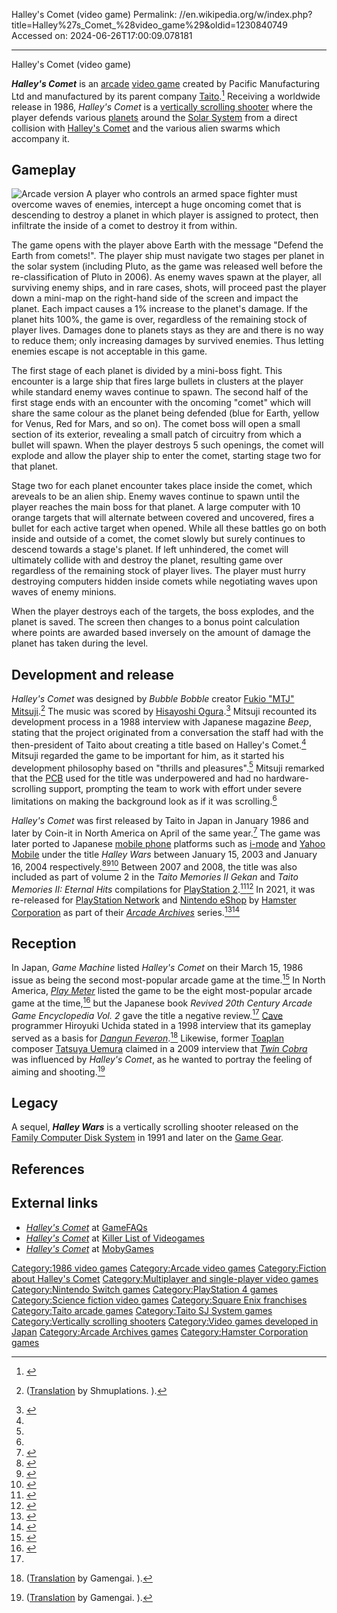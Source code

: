 Halley's Comet (video game)
Permalink: //en.wikipedia.org/w/index.php?title=Halley%27s_Comet_%28video_game%29&oldid=1230840749
Accessed on: 2024-06-26T17:00:09.078181



------
Halley's Comet (video game)
{{short description|1986 arcade video game}}
{{Infobox video game
|title         = Halley's Comet
|image         = Halley's Comet instruction card.jpg
|developer     = [[Taito]]
|publisher     = {{vgrelease|JP|Taito|NA|Coin-it}}
|designer      = [[Fukio Mitsuji]]
|composer      = [[Hisayoshi Ogura]]
|series        = ''Halley''
|platforms     = [[Arcade game|Arcade]], [[i-mode]], [[Yahoo Mobile]]
|released      = {{vgrelease|JP|January [[1986 in video gaming|1986]]|NA|April 1986}}
|genre         = [[Scrolling shooter]]
|modes         = [[Single-player]], [[multiplayer]]
}}

'''''Halley's Comet''''' is an [[Arcade game|arcade]] [[video game]] created by Pacific Manufacturing Ltd and manufactured by its parent company [[Taito]].<ref name="MBASICM45">{{cite magazine|author=Exchanger|url=https://archive.org/stream/micomBASIC_1986-03#page/n219/mode/1up|title=Video Game: すい星接近!!君は地球を魔の手から守れるか - 八レ-ずい星|magazine=[[:ja:マイコンBASICマガジン|Micom BASIC Magazine]]|issue=45|publisher=[[:ja:電波新聞社|The Dempa Shimbunsha Corporation]]|date=March 1986|pages=236–237|lang=ja}}</ref> Receiving a worldwide release in 1986, ''Halley's Comet'' is a [[scrolling shooter|vertically scrolling shooter]] where the player defends various [[planet]]s around the [[Solar System]] from a direct collision with [[Halley's Comet]] and the various alien swarms which accompany it.

== Gameplay ==
[[File:ARC Halley's Comet.png|thumb|left|Arcade version]]
A player who controls an armed space fighter must overcome waves of enemies, intercept a huge oncoming comet that is descending to destroy a planet in which player is assigned to protect, then infiltrate the inside of a comet to destroy it from within.

The game opens with the player above Earth with the message "Defend the Earth from comets!". The player ship must navigate two stages per planet in the solar system (including Pluto, as the game was released well before the re-classification of Pluto in 2006). As enemy waves spawn at the player, all surviving enemy ships, and in rare cases, shots, will proceed past the player down a mini-map on the right-hand side of the screen and impact the planet. Each impact causes a 1% increase to the planet's damage. If the planet hits 100%, the game is over, regardless of the remaining stock of player lives. Damages done to planets stays as they are and there is no way to reduce them; only increasing damages by survived enemies. Thus letting enemies escape is not acceptable in this game.

The first stage of each planet is divided by a mini-boss fight. This encounter is a large ship that fires large bullets in clusters at the player while standard enemy waves continue to spawn. The second half of the first stage ends with an encounter with the oncoming "comet" which will share the same colour as the planet being defended (blue for Earth, yellow for Venus, Red for Mars, and so on). The comet boss will open a small section of its exterior, revealing a small patch of circuitry from which a bullet will spawn. When the player destroys 5 such openings, the comet will explode and allow the player ship to enter the comet, starting stage two for that planet.

Stage two for each planet encounter takes place inside the comet, which areveals to be an alien ship. Enemy waves continue to spawn until the player reaches the main boss for that planet. A large computer with 10 orange targets that will alternate between covered and uncovered, fires a bullet for each active target when opened. While all these battles go on both inside and outside of a comet, the comet slowly but surely continues to descend towards a stage's planet. If left unhindered, the comet will ultimately collide with and destroy the planet, resulting game over regardless of the remaining stock of player lives. The player must hurry destroying computers hidden inside comets while negotiating waves upon waves of enemy minions.

When the player destroys each of the targets, the boss explodes, and the planet is saved. The screen then changes to a bonus point calculation where points are awarded based inversely on the amount of damage the planet has taken during the level.

== Development and release ==
''Halley's Comet'' was designed by ''Bubble Bobble'' creator [[Fukio Mitsuji|Fukio "MTJ" Mitsuji]].<ref name="Beep">{{cite magazine|title=開発者インタビュー - 三辻富貴朗|magazine=Beep|publisher=[[SB Creative|SoftBank Creative]]|date=1988|lang=ja}} ([http://shmuplations.com/bubblebobble/ Translation] by Shmuplations. {{Webarchive|url=https://web.archive.org/web/20201022014906/http://shmuplations.com/bubblebobble/|date=2020-10-22}}).</ref> The music was scored by [[Hisayoshi Ogura]].<ref name="R20thCAGE">{{cite book|title=1986年 - ハレーズコメット|work=甦る 20世紀アーケードゲーム大全|volume=2|edition=アクションゲーム・シューティングゲーム熟成期編|publisher=Media Pal|date=20 December 2019|page=33|language=ja|isbn=978-4802110419}}</ref> Mitsuji recounted its development process in a 1988 interview with Japanese magazine ''Beep'', stating that the project originated from a conversation the staff had with the then-president of Taito about creating a title based on Halley's Comet.<ref name="Beep"/> Mitsuji regarded the game to be important for him, as it started his development philosophy based on "thrills and pleasures".<ref name="Beep"/> Mitsuji remarked that the [[Printed circuit board|PCB]] used for the title was underpowered and had no hardware-scrolling support, prompting the team to work with effort under severe limitations on making the background look as if it was scrolling.<ref name="Beep"/>

''Halley's Comet'' was first released by Taito in Japan in January 1986 and later by Coin-it in North America on April of the same year.<ref name="ATVGL:JaO1971-2005">{{cite book|last=Akagi|first=Masumi|url=https://archive.org/stream/ArcadeGameList1971-2005#page/n44/mode/1up|title=タイトー (Taito); Coin-it/Monroe Mfg.; Taito America; H|work=アーケードTVゲームリスト 国内•海外編 (1971-2005)|edition=1st|publisher=[[:ja:アミューズメント通信社|Amusement News Agency]]|date=13 October 2006|pages=43, 114, 137, 154|isbn=978-4990251215|language=ja}}</ref> The game was later ported to Japanese [[mobile phone]] platforms such as [[i-mode]] and [[Yahoo Mobile]] under the title ''Halley Wars'' between January 15, 2003 and January 16, 2004 respectively.<ref>{{cite web|last=Sei|first=Sekiguchi|url=https://k-tai.watch.impress.co.jp/cda/article/news_toppage/12284.html|title=タイトー、J-スカイ向けゲーム配信サイトに新作追加|work=K-Tai Watch|publisher=Impress Corporation|date=January 9, 2003|access-date=2020-11-21|language=ja|archive-date=2020-02-01|archive-url=https://web.archive.org/web/20200201045310/https://k-tai.watch.impress.co.jp/cda/article/news_toppage/12284.html|url-status=live}}</ref><ref>{{cite web|last=Tanaami|first=Yohei|url=https://game.watch.impress.co.jp/docs/20030110/taito.htm|title=タイトー、J-スカイ用コンテンツ -「ハレーウォーズ」、「バブルンボウリング」などを追加|work=GAME Watch|publisher=Impress Corporation|date=January 10, 2003|access-date=2020-11-21|language=ja|archive-date=2020-02-01|archive-url=https://web.archive.org/web/20200201045311/https://game.watch.impress.co.jp/docs/20030110/taito.htm|url-status=live}}</ref><ref>{{cite web|last=Sei|first=Sekiguchi|url=https://k-tai.watch.impress.co.jp/cda/article/news_toppage/17197.html|title=タイトー、iモード向けシューティングゲーム「ハレーウォーズ」|work=K-Tai Watch|publisher=Impress Corporation|date=January 15, 2004|access-date=2020-11-21|language=ja|archive-date=2020-02-01|archive-url=https://web.archive.org/web/20200201045312/https://k-tai.watch.impress.co.jp/cda/article/news_toppage/17197.html|url-status=live}}</ref> Between 2007 and 2008, the title was also included as part of volume 2 in the ''Taito Memories II Gekan'' and ''Taito Memories II: Eternal Hits'' compilations for [[PlayStation 2]].<ref>{{cite web|last=Fernández|first=Ricardo|url=https://as.com/meristation/2007/05/04/avances/1178258520_011617.html|title=Taito Memories II Vol. 2|work=[[:es:MeriStation|MeriStation]]|publisher=[[PRISA]]|date=December 7, 2011|access-date=2020-11-21|language=es|archive-date=2020-11-21|archive-url=https://web.archive.org/web/20201121213448/https://as.com/meristation/2007/05/04/avances/1178258520_011617.html|url-status=live}}</ref><ref>{{cite web|url=https://www.jp.playstation.com/software/title/slpm55018.html|title=エターナルヒッツ タイトーメモリーズ 2 下巻|work=PlayStation Official Site Software Catalog|publisher=[[Sony Interactive Entertainment]]|date=2020|access-date=2020-11-21|language=ja|archive-date=2009-06-01|archive-url=https://web.archive.org/web/20090601010032/http://www.jp.playstation.com/software/title/slpm55018.html|url-status=live}}</ref> In 2021, it was re-released for [[PlayStation Network]] and [[Nintendo eShop]] by [[Hamster Corporation]] as part of their ''[[Arcade Archives]]'' series.<ref>{{cite web|last=Doolan|first=Liam|url=https://www.nintendolife.com/news/2021/01/scrolling_shooter_halleys_comet_is_hamsters_latest_arcade_archives_release|title=Scrolling Shooter Halley's Comet Is Hamster's Latest Arcade Archives Release - Save the solar system|work=[[Nintendo Life]]|publisher=Nlife Media|date=January 28, 2021|access-date=2021-01-28|archive-url=https://web.archive.org/web/20210128200056/https://www.nintendolife.com/news/2021/01/scrolling_shooter_halleys_comet_is_hamsters_latest_arcade_archives_release|archive-date=2021-01-28|url-status=live}}</ref><ref>{{cite web|last=Moyse|first=Chris|url=https://www.destructoid.com/stories/taito-blaster-halley-s-comet-is-the-newest-arcade-archives-release-618063.phtml|title=Taito blaster Halley's Comet is the newest Arcade Archives release - More old-school shmup action from Hamster|work=[[Destructoid]]|publisher=[[Enthusiast Gaming]]|date=January 30, 2021|access-date=2021-02-06|archive-url=https://web.archive.org/web/20210206220950/https://www.destructoid.com/stories/taito-blaster-halley-s-comet-is-the-newest-arcade-archives-release-618063.phtml|archive-date=2021-02-06|url-status=live}}</ref>

== Reception ==
In Japan, ''Game Machine'' listed ''Halley's Comet'' on their March 15, 1986 issue as being the second most-popular arcade game at the time.<ref>{{cite magazine|title=Game Machine's Best Hit Games 25 - テーブル型TVゲーム機 (Table Videos)|magazine=[[:ja:ゲームマシン|Game Machine]]|issue=280|publisher=[[:ja:アミューズメント通信社|Amusement Press, Inc.]]|date=15 March 1986|page=21|lang=ja}}</ref> In North America, ''[[Play Meter]]'' listed the game to be the eight most-popular arcade game at the time,<ref>{{cite magazine|url=https://archive.org/stream/play-meter-volume-12-number-14-august-15th-1986-600dpi/Play%20Meter%20-%20Volume%2012%2C%20Number%2014%20-%20August%2015th%201986%20%28Compressed%29#page/36/mode/2up|title=National Play Meter|magazine=[[Play Meter]]|volume=12|issue=14|publisher=Skybird Publishing|date=August 15, 1986|pages=36–37}}</ref> but the Japanese book ''Revived 20th Century Arcade Game Encyclopedia Vol. 2'' gave the title a negative review.<ref name="R20thCAGE"/> [[Cave (company)|Cave]] programmer Hiroyuki Uchida stated in a 1998 interview that its gameplay served as a basis for ''[[Dangun Feveron]]''.<ref name="VGMDB">{{cite web|url=https://vgmdb.net/album/7644|title=SGCD-0004 &#124; DANGUN FEVERON|work=vgmdb.net|publisher=VGMdb|access-date=2021-01-19|archive-url=https://web.archive.org/web/20130618082619/https://vgmdb.net/album/7644|archive-date=2013-06-18|url-status=live}} ([https://www.gamengai.com/#/cmnt-info?id=1296&p=2 Translation] by Gamengai. {{Webarchive|url=https://web.archive.org/web/20191122014305/https://www.gamengai.com/#/cmnt-info?id=1296&p=2|date=2019-11-22}}).</ref> Likewise, former [[Toaplan]] composer [[Tatsuya Uemura]] claimed in a 2009 interview that ''[[Twin Cobra]]'' was influenced by ''Halley's Comet'', as he wanted to portray the feeling of aiming and shooting.<ref name="TFf25v9">{{cite magazine|author1=Iona|author2=VHS|author3=K-HEX|title=東亜プラン FOREVER|magazine=Floor 25|volume=9|date=June 2009|pages=1–70|lang=ja}} ([https://www.gamengai.com/#/cmnt-info?id=2332&p=2 Translation] by Gamengai. {{Webarchive|url=https://web.archive.org/web/20201010170328/https://www.gamengai.com/#/cmnt-info?id=2332&p=2|date=2020-10-10}}).</ref>

== Legacy ==
A sequel, '''''Halley Wars''''' is a vertically scrolling shooter released on the [[Family Computer Disk System]] in 1991 and later on the [[Game Gear]].

== References ==
{{reflist}}

== External links ==
{{Portal|1980s|Japan|Video games}}
* [https://gamefaqs.gamespot.com/arcade/567812-halleys-comet ''Halley's Comet''] at [[GameFAQs]]
* [https://www.arcade-museum.com/game_detail.php?game_id=8064 ''Halley's Comet''] at [[Killer List of Videogames]]
* [https://www.mobygames.com/game/arcade/halleys-comet ''Halley's Comet''] at [[MobyGames]]

{{DEFAULTSORT:Halley's Comet (video game)}}
[[Category:1986 video games]]
[[Category:Arcade video games]]
[[Category:Fiction about Halley's Comet]]
[[Category:Multiplayer and single-player video games]]
[[Category:Nintendo Switch games]]
[[Category:PlayStation 4 games]]
[[Category:Science fiction video games]]
[[Category:Square Enix franchises]]
[[Category:Taito arcade games]]
[[Category:Taito SJ System games]]
[[Category:Vertically scrolling shooters]]
[[Category:Video games developed in Japan]]
[[Category:Arcade Archives games]]
[[Category:Hamster Corporation games]]
